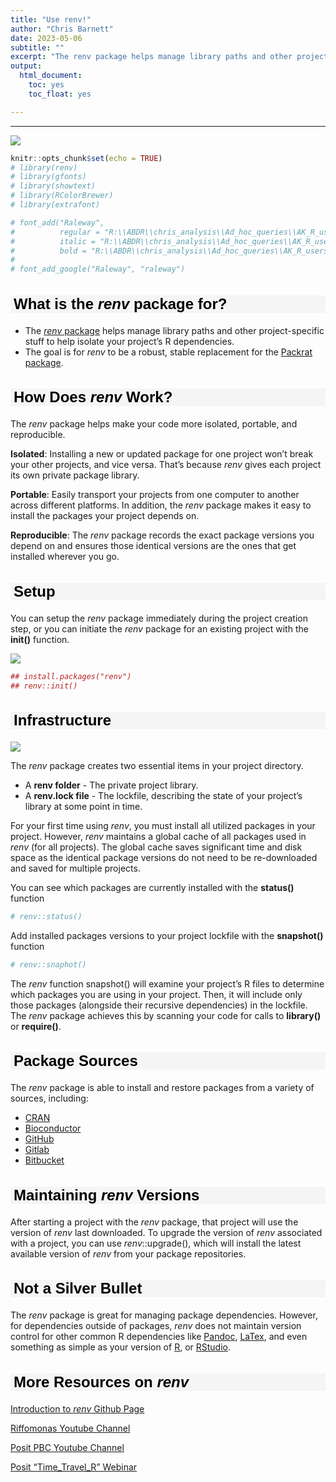 ```yaml
---
title: "Use renv!"
author: "Chris Barnett"
date: 2023-05-06
subtitle: ""
excerpt: "The renv package helps manage library paths and other project-specific stuff to help isolate your project’s R dependencies. The goal is for renv to be a robust, stable replacement for the Packrat package."
output:
  html_document:
    toc: yes
    toc_float: yes

---
```


<style type="text/css">
h1.title { /* Header 4 - and the author and date headers use this too  */
  font-size: 40px;
  font-style: normal;
  font-weight: bold;
  font-family: Tahoma, Verdana, sans-serif;
  color: Black;
}

h4.author { /* Header 4 - and the author and date headers use this too  */
  font-size: 20px;
  font-style: normal;
  font-family: Tahoma, Verdana, sans-serif;
  color: Black;

}
h4.date { /* Header 4 - and the author and date headers use this too  */
  font-size: 20px;
  font-family: Tahoma, Verdana, sans-serif;
  color: Black;
}

h2 {/* Header 2 */
  font-size: 24px;
  font-family: Tahoma, Verdana, sans-serif;
  color: Black;
  background-color: WhiteSmoke;
  text-indent: 5px;
}
</style>

---

![](https://rstudio.github.io/renv/logo.svg)

```r
knitr::opts_chunk$set(echo = TRUE)
# library(renv)
# library(gfonts)
# library(showtext)
# library(RColorBrewer)
# library(extrafont)

# font_add("Raleway", 
#          regular = "R:\\ABDR\\chris_analysis\\Ad_hoc_queries\\AK_R_users_group\\AK_R_Users_group\\Raleway\\static\\Raleway-Regular.ttf", 
#          italic = "R:\\ABDR\\chris_analysis\\Ad_hoc_queries\\AK_R_users_group\\AK_R_Users_group\\Raleway\\static\\Raleway-Italic.ttf", 
#          bold = "R:\\ABDR\\chris_analysis\\Ad_hoc_queries\\AK_R_users_group\\AK_R_Users_group\\Raleway\\static\\Raleway-Bold.ttf" )
# 
# font_add_google("Raleway", "raleway")
```

## What is the *renv* package for?

- The [*renv* package](https://cran.r-project.org/web/packages/*renv*/index.html) helps manage library paths and other project-specific stuff to help isolate your project’s R dependencies.
- The goal is for *renv* to be a robust, stable replacement for the [Packrat package](https://rstudio.github.io/packrat/).

## How Does *renv* Work?

The *renv* package helps make your code more isolated, portable, and reproducible.

**Isolated**: Installing a new or updated package for one project won’t break your other projects, and vice versa. That’s because *renv* gives each project its own private package library.

**Portable**: Easily transport your projects from one computer to another across different platforms. In addition, the *renv* package makes it easy to install the packages your project depends on.

**Reproducible**: The *renv* package records the exact package versions you depend on and ensures those identical versions are the ones that get installed wherever you go.

## Setup
You can setup the *renv* package immediately during the project creation step, or you can initiate the *renv* package for an existing project with the **init()** function.

![](Picture2.png)

```r
## install.packages("renv")
## renv::init()
```

## Infrastructure
![](Picture1.png)

The *renv* package creates two essential items in your project directory.
  
  - A **renv folder** - The private project library.
  - A **renv.lock file** - The lockfile, describing the state of your project’s library at some point in time.
  
For your first time using *renv*, you must install all utilized packages in your project. However, *renv* maintains a global cache of all packages used in *renv* (for all projects). The global cache saves significant time and disk space as the identical package versions do not need to be re-downloaded and saved for multiple projects.

You can see which packages are currently installed with the **status()** function
```r
# renv::status()
```

Add installed packages versions to your project lockfile with the **snapshot()** function
```r
# renv::snaphot()
```

The *renv* function snapshot() will examine your project’s R files to determine which packages you are using in your project. Then, it will include only those packages (alongside their recursive dependencies) in the lockfile. The *renv* package achieves this by scanning your code for calls to **library()** or **require()**.

## Package Sources
The *renv* package is able to install and restore packages from a variety of sources, including:

- [CRAN](https://cran.r-project.org/)
- [Bioconductor](https://www.bioconductor.org/)
- [GitHub](https://github.com/)
- [Gitlab](https://about.gitlab.com/)
- [Bitbucket](https://bitbucket.org/product)

## Maintaining *renv* Versions
After starting a project with the *renv* package, that project will use the version of *renv* last downloaded. To upgrade the version of *renv* associated with a project, you can use *renv*::upgrade(), which will install the latest available version of *renv* from your package repositories.

## Not a Silver Bullet
The *renv* package is great for managing package dependencies. However, for dependencies outside of packages, *renv* does not maintain version control for other common R dependencies like [Pandoc](https://pandoc.org/), [LaTex](https://www.latex-project.org/), and even something as simple as your version of [R](https://www.r-project.org/about.html), or [RStudio](https://posit.co/products/open-source/rstudio/).

## More Resources on *renv*

[Introduction to *renv* Github Page](https://rstudio.github.io/*renv*/articles/*renv*.html)

[Riffomonas Youtube Channel](https://www.youtube.com/watch?v=yc7ZB4F_dc0)

[Posit PBC Youtube Channel](https://www.youtube.com/watch?v=GwVx_pf2uz4)

[Posit "Time_Travel_R" Webinar](https://posit.co/resources/videos/time-travel-r/)
